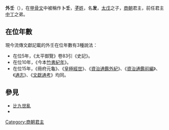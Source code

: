 '''外壬'''（{{bd|？||？||catIdx=Z}}），在[[甲骨文|甲骨文]]中被稱作'''卜壬'''，[[子姓|'''子'''姓]]，名'''发'''，[[太戊|太戊]]之子，[[商朝|商朝]]君主，前任君主[[中丁|中丁]]之弟。

== 在位年數 ==
現今流傳文獻記載的外壬在位年數有3種說法：

*在位5年，《太平御覽》卷83引《史記》。
*在位10年，《今本[[竹書紀年|竹書紀年]]》。
*在位15年，《冊府元龜》、《[[皇極經世|皇極經世]]》、《[[資治通鑑外紀|資治通鑑外紀]]》、《[[資治通鑑前編|資治通鑑前編]]》、《[[通志|通志]]》、《[[文獻通考|文獻通考]]》均同。

==參見==
*[[比九世亂|比九世亂]]
*{{wikisource history link|史記|003|中丁、外壬、河亶甲、祖乙}}
{{中国君主|兄[[中丁|中丁]]|弟[[河亶甲|河亶甲]]|[[商朝君主列表|商朝國君]]|第12代}}
{{商朝君主}}

[[Category:商朝君主|Category:商朝君主]]